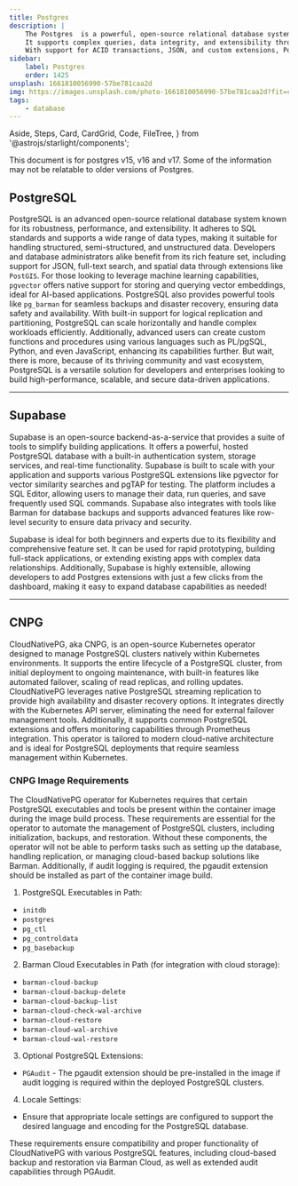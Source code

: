 ```yaml
---
title: Postgres
description: |
    The Postgres  is a powerful, open-source relational database system known for its advanced features, reliability, and strong standards compliance.
    It supports complex queries, data integrity, and extensibility through a variety of plugins, making it ideal for both small and large-scale applications.
    With support for ACID transactions, JSON, and custom extensions, Postgres is a popular choice for developers and enterprises alike.
sidebar:
    label: Postgres
    order: 1425
unsplash: 1661810056990-57be781caa2d
img: https://images.unsplash.com/photo-1661810056990-57be781caa2d?fit=crop&w=1400&h=700&q=75
tags:
    - database
---
```


  Aside,
  Steps,
  Card,
  CardGrid,
  Code,
  FileTree,
} from '@astrojs/starlight/components';



<Aside title='Note: Postgres Versions'>

This document is for postgres v15, v16 and v17. Some of the information may not be relatable to older versions of Postgres.

</Aside>

## PostgreSQL

PostgreSQL is an advanced open-source relational database system known for its robustness, performance, and extensibility.
It adheres to SQL standards and supports a wide range of data types, making it suitable for handling structured, semi-structured, and unstructured data.
Developers and database administrators alike benefit from its rich feature set, including support for JSON, full-text search, and spatial data through extensions like `PostGIS`.
For those looking to leverage machine learning capabilities, `pgvector` offers native support for storing and querying vector embeddings, ideal for AI-based applications.
PostgreSQL also provides powerful tools like `pg_barman` for seamless backups and disaster recovery, ensuring data safety and availability.
With built-in support for logical replication and partitioning, PostgreSQL can scale horizontally and handle complex workloads efficiently.
Additionally, advanced users can create custom functions and procedures using various languages such as PL/pgSQL, Python, and even JavaScript, enhancing its capabilities further.
But wait, there is more, because of its thriving community and vast ecosystem, PostgreSQL is a versatile solution for developers and enterprises looking to build high-performance, scalable, and secure data-driven applications.


---

## Supabase

Supabase is an open-source backend-as-a-service that provides a suite of tools to simplify building applications.
It offers a powerful, hosted PostgreSQL database with a built-in authentication system, storage services, and real-time functionality.
Supabase is built to scale with your application and supports various PostgreSQL extensions like pgvector for vector similarity searches and pgTAP for testing.
The platform includes a SQL Editor, allowing users to manage their data, run queries, and save frequently used SQL commands.
Supabase also integrates with tools like Barman for database backups and supports advanced features like row-level security to ensure data privacy and security.

Supabase is ideal for both beginners and experts due to its flexibility and comprehensive feature set.
It can be used for rapid prototyping, building full-stack applications, or extending existing apps with complex data relationships.
Additionally, Supabase is highly extensible, allowing developers to add Postgres extensions with just a few clicks from the dashboard, making it easy to expand database capabilities as needed!

---

## CNPG

CloudNativePG, aka CNPG, is an open-source Kubernetes operator designed to manage PostgreSQL clusters natively within Kubernetes environments.
It supports the entire lifecycle of a PostgreSQL cluster, from initial deployment to ongoing maintenance, with built-in features like automated failover, scaling of read replicas, and rolling updates.
CloudNativePG leverages native PostgreSQL streaming replication to provide high availability and disaster recovery options.
It integrates directly with the Kubernetes API server, eliminating the need for external failover management tools.
Additionally, it supports common PostgreSQL extensions and offers monitoring capabilities through Prometheus integration.
This operator is tailored to modern cloud-native architecture and is ideal for PostgreSQL deployments that require seamless management within Kubernetes.

### CNPG Image Requirements

The CloudNativePG operator for Kubernetes requires that certain PostgreSQL executables and tools be present within the container image during the image build process.
These requirements are essential for the operator to automate the management of PostgreSQL clusters, including initialization, backups, and restoration.
Without these components, the operator will not be able to perform tasks such as setting up the database, handling replication, or managing cloud-based backup solutions like Barman.
Additionally, if audit logging is required, the pgaudit extension should be installed as part of the container image build.

1. PostgreSQL Executables in Path:

- `initdb`
- `postgres`
- `pg_ctl`
- `pg_controldata`
- `pg_basebackup`

2. Barman Cloud Executables in Path (for integration with cloud storage):

- `barman-cloud-backup`
- `barman-cloud-backup-delete`
- `barman-cloud-backup-list`
- `barman-cloud-check-wal-archive`
- `barman-cloud-restore`
- `barman-cloud-wal-archive`
- `barman-cloud-wal-restore`

3. Optional PostgreSQL Extensions:

- `PGAudit` - The pgaudit extension should be pre-installed in the image if audit logging is required within the deployed PostgreSQL clusters.

4. Locale Settings:

- Ensure that appropriate locale settings are configured to support the desired language and encoding for the PostgreSQL database.


These requirements ensure compatibility and proper functionality of CloudNativePG with various PostgreSQL features, including cloud-based backup and restoration via Barman Cloud, as well as extended audit capabilities through PGAudit.

